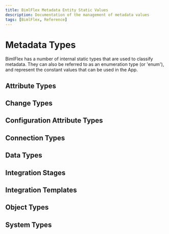 ```yaml
---
title: BimlFlex Metadata Entity Static Values
description: Documentation of the management of metadata values
tags: [BimlFlex, Reference]
---
```




# Metadata Types

BimlFlex has a number of internal static types that are used to classify metadata. They can also be referred to as an enumeration type (or 'enum'), and represent the constant values that can be used in the App.

## Attribute Types

<EnumAttributeType />

## Change Types

<EnumChangeType />

## Configuration Attribute Types

<EnumConfigurationAttributeType />

## Connection Types

<EnumConnectionType />

## Data Types

<EnumDataType />

## Integration Stages

<EnumIntegrationStage />

## Integration Templates

<EnumIntegrationTemplate />

## Object Types

<EnumObjectType />

## System Types

<EnumSystemType />
